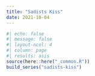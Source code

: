 ```yaml
---
title: "Sadists Kiss"
date: 2021-10-04
---
```

  
```r
#| echo: false
#| message: false
#| layout-ncol: 4
#| column: page
#| results: asis
source(here::here("_common.R"))
build_series("sadists-kiss")
```
